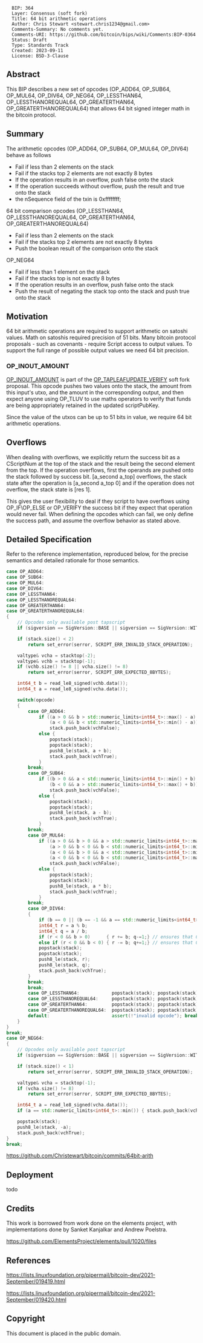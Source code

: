 <pre>
  BIP: 364
  Layer: Consensus (soft fork)
  Title: 64 bit arithmetic operations
  Author: Chris Stewart <stewart.chris1234@gmail.com>
  Comments-Summary: No comments yet.
  Comments-URI: https://github.com/bitcoin/bips/wiki/Comments:BIP-0364
  Status: Draft
  Type: Standards Track
  Created: 2023-09-11
  License: BSD-3-Clause
</pre>

==Abstract==

This BIP describes a new set of opcodes (OP_ADD64, OP_SUB64, OP_MUL64, OP_DIV64, OP_NEG64, 
OP_LESSTHAN64, OP_LESSTHANOREQUAL64, OP_GREATERTHAN64, OP_GREATERTHANOREQUAL64)
that allows 64 bit signed integer math in the bitcoin protocol.

==Summary==

The arithmetic opcodes (OP_ADD64, OP_SUB64, OP_MUL64, OP_DIV64) behave as follows 

* Fail if less than 2 elements on the stack 
* Fail if the stacks top 2 elements are not exactly 8 bytes 
* If the operation results in an overflow, push false onto the stack 
* If the operation succeeds without overflow, push the result and true onto the stack 
* the nSequence field of the txin is 0xffffffff;

64 bit comparison opcodes (OP_LESSTHAN64, OP_LESSTHANOREQUAL64, OP_GREATERTHAN64, OP_GREATERTHANOREQUAL64)
* Fail if less than 2 elements on the stack 
* Fail if the stacks top 2 elements are not exactly 8 bytes 
* Push the boolean result of the comparison onto the stack

OP_NEG64
* Fail if less than 1 element on the stack 
* Fail if the stacks top is not exactly 8 bytes 
* If the operation results in an overflow, push false onto the stack 
* Push the result of negating the stack top onto the stack and push true onto the stack

==Motivation==

64 bit arithmetic operations are required to support arithmetic on satoshi values.
Math on satoshis required precision of 51 bits. Many bitcoin protocol proposals - such as covenants -
require Script access to output values. To support the full range of possible output values
we need 64 bit precision.

===OP_INOUT_AMOUNT===

[https://lists.linuxfoundation.org/pipermail/bitcoin-dev/2021-September/019420.html OP_INOUT_AMOUNT] is
part of the [https://lists.linuxfoundation.org/pipermail/bitcoin-dev/2021-September/019419.html OP_TAPLEAFUPDATE_VERIFY] soft fork proposal.
This opcode pushes two values onto the stack, the amount from this
input's utxo, and the amount in the corresponding output, and then expect
anyone using OP_TLUV to use maths operators to verify that funds are being
appropriately retained in the updated scriptPubKey.

Since the value of the utxos can be up to 51 bits in value, we require 64 bit
arithmetic operations.


==Overflows==

When dealing with overflows, we explicitly return the success bit as a CScriptNum at the top of the stack and the result being the second element from the top. If the operation overflows, first the operands are pushed onto the stack followed by success bit. [a_second a_top] overflows, the stack state after the operation is [a_second a_top 0] and if the operation does not overflow, the stack state is [res 1].

This gives the user flexibility to deal if they script to have overflows using OP_IF\OP_ELSE or OP_VERIFY the success bit if they expect that operation would never fail. When defining the opcodes which can fail, we only define the success path, and assume the overflow behavior as stated above.

==Detailed Specification==

Refer to the reference implementation, reproduced below, for the precise
semantics and detailed rationale for those semantics.

<source lang="cpp">
case OP_ADD64:
case OP_SUB64:
case OP_MUL64:
case OP_DIV64:
case OP_LESSTHAN64:
case OP_LESSTHANOREQUAL64:
case OP_GREATERTHAN64:
case OP_GREATERTHANOREQUAL64:
{
    // Opcodes only available post tapscript
    if (sigversion == SigVersion::BASE || sigversion == SigVersion::WITNESS_V0) return set_error(serror, SCRIPT_ERR_BAD_OPCODE);

    if (stack.size() < 2)
        return set_error(serror, SCRIPT_ERR_INVALID_STACK_OPERATION);

    valtype& vcha = stacktop(-2);
    valtype& vchb = stacktop(-1);
    if (vchb.size() != 8 || vcha.size() != 8)
        return set_error(serror, SCRIPT_ERR_EXPECTED_8BYTES);

    int64_t b = read_le8_signed(vchb.data());
    int64_t a = read_le8_signed(vcha.data());

    switch(opcode)
    {
        case OP_ADD64:
            if ((a > 0 && b > std::numeric_limits<int64_t>::max() - a) ||
                (a < 0 && b < std::numeric_limits<int64_t>::min() - a))
                stack.push_back(vchFalse);
            else {
                popstack(stack);
                popstack(stack);
                push8_le(stack, a + b);
                stack.push_back(vchTrue);
            }
        break;
        case OP_SUB64:
            if ((b > 0 && a < std::numeric_limits<int64_t>::min() + b) ||
                (b < 0 && a > std::numeric_limits<int64_t>::max() + b))
                stack.push_back(vchFalse);
            else {
                popstack(stack);
                popstack(stack);
                push8_le(stack, a - b);
                stack.push_back(vchTrue);
            }
        break;
        case OP_MUL64:
            if ((a > 0 && b > 0 && a > std::numeric_limits<int64_t>::max() / b) ||
                (a > 0 && b < 0 && b < std::numeric_limits<int64_t>::min() / a) ||
                (a < 0 && b > 0 && a < std::numeric_limits<int64_t>::min() / b) ||
                (a < 0 && b < 0 && b < std::numeric_limits<int64_t>::max() / a))
                stack.push_back(vchFalse);
            else {
                popstack(stack);
                popstack(stack);
                push8_le(stack, a * b);
                stack.push_back(vchTrue);
            }
        break;
        case OP_DIV64:
        {
            if (b == 0 || (b == -1 && a == std::numeric_limits<int64_t>::min())) { stack.push_back(vchFalse); break; }
            int64_t r = a % b;
            int64_t q = a / b;
            if (r < 0 && b > 0)      { r += b; q-=1;} // ensures that 0<=r<|b|
            else if (r < 0 && b < 0) { r -= b; q+=1;} // ensures that 0<=r<|b|
            popstack(stack);
            popstack(stack);
            push8_le(stack, r);
            push8_le(stack, q);
            stack.push_back(vchTrue);
        }
        break;
        break;
        case OP_LESSTHAN64:            popstack(stack); popstack(stack); stack.push_back( (a <  b) ? vchTrue : vchFalse ); break;
        case OP_LESSTHANOREQUAL64:     popstack(stack); popstack(stack); stack.push_back( (a <= b) ? vchTrue : vchFalse ); break;
        case OP_GREATERTHAN64:         popstack(stack); popstack(stack); stack.push_back( (a >  b) ? vchTrue : vchFalse ); break;
        case OP_GREATERTHANOREQUAL64:  popstack(stack); popstack(stack); stack.push_back( (a >= b) ? vchTrue : vchFalse ); break;
        default:                       assert(!"invalid opcode"); break;
    }
}
break;
case OP_NEG64:
{
    // Opcodes only available post tapscript
    if (sigversion == SigVersion::BASE || sigversion == SigVersion::WITNESS_V0) return set_error(serror, SCRIPT_ERR_BAD_OPCODE);

    if (stack.size() < 1)
        return set_error(serror, SCRIPT_ERR_INVALID_STACK_OPERATION);

    valtype& vcha = stacktop(-1);
    if (vcha.size() != 8)
        return set_error(serror, SCRIPT_ERR_EXPECTED_8BYTES);

    int64_t a = read_le8_signed(vcha.data());
    if (a == std::numeric_limits<int64_t>::min()) { stack.push_back(vchFalse); break; }

    popstack(stack);
    push8_le(stack, -a);
    stack.push_back(vchTrue);
}
break;
</source>

https://github.com/Christewart/bitcoin/commits/64bit-arith 

==Deployment==

todo

==Credits==

This work is borrowed from work done on the elements project, with implementations done by Sanket Kanjalkar and Andrew Poelstra.

https://github.com/ElementsProject/elements/pull/1020/files

==References==

https://lists.linuxfoundation.org/pipermail/bitcoin-dev/2021-September/019419.html

https://lists.linuxfoundation.org/pipermail/bitcoin-dev/2021-September/019420.html

==Copyright==

This document is placed in the public domain.

